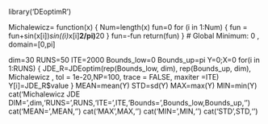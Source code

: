library('DEoptimR')


Michalewicz= function(x)
  {
  Num=length(x)
  fun=0
  for (i in 1:Num)
  {
    fun = fun+sin(x[i])*sin((i)*x[i]**2/pi)**20
   }
  fun=-fun
  return(fun)
  }
# Global Minimum: 0 , domain=[0,pi]

dim=30
RUNS=50
ITE=2000
Bounds_low=0
Bounds_up=pi
Y=0;X=0
for(i in 1:RUNS)
  {
  JDE_R=JDEoptim(rep(Bounds_low, dim), rep(Bounds_up, dim), Michalewicz ,
         tol = 1e-20,NP=100, trace = FALSE,  maxiter =ITE)
  Y[i]=JDE_R$value
  }
MEAN=mean(Y)
STD=sd(Y)
MAX=max(Y)
MIN=min(Y)
cat('Michalewicz JDE DIM=',dim,'RUNS=',RUNS,'ITE=',ITE,'Bounds=',Bounds_low,Bounds_up,'\n')
cat('MEAN=',MEAN,'\n')
cat('MAX',MAX,'\n')
cat('MIN=',MIN,'\n')
cat('STD',STD,'\n')
